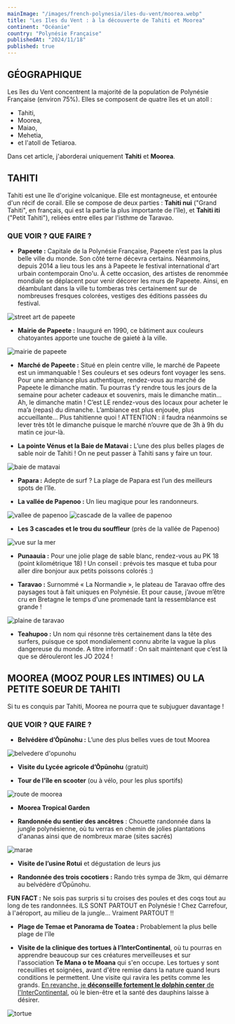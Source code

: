 ```yaml
---
mainImage: "/images/french-polynesia/iles-du-vent/moorea.webp"
title: "Les Iles du Vent : à la découverte de Tahiti et Moorea"
continent: "Océanie"
country: "Polynésie Française"
publishedAt: "2024/11/18"
published: true
---
```


## GÉOGRAPHIQUE

Les îles du Vent concentrent la majorité de la population de Polynésie Française (environ 75%). Elles se composent de quatre îles et un atoll : 
- Tahiti,
- Moorea,
- Maiao,
- Mehetia,
- et l'atoll de Tetiaroa.

Dans cet article, j'aborderai uniquement **Tahiti** et **Moorea**.


## TAHITI

Tahiti est une île d'origine volcanique. Elle est montagneuse, et entourée d'un récif de corail. Elle se compose de deux parties : **Tahiti nui** ("Grand Tahiti", en français, qui est la partie la plus importante de l'île), et **Tahiti iti** ("Petit Tahiti"), reliées entre elles par l'isthme de Taravao.


### QUE VOIR ? QUE FAIRE ?

- **Papeete :** Capitale de la Polynésie Française, Papeete n’est pas la plus belle ville du monde. Son côté terne décevra certains. Néanmoins, depuis 2014 a lieu tous les ans à Papeete le festival international d'art urbain contemporain Ono'u. À cette occasion, des artistes de renommée mondiale se déplacent pour venir décorer les murs de Papeete. Ainsi, en déambulant dans la ville tu tomberas très certainement sur de nombreuses fresques colorées, vestiges des éditions passées du festival.

<div className="flex">
  <img className= "w-full mx-auto" src="/images/french-polynesia/iles-du-vent/street-art.webp" alt="street art de papeete" />
</div>

- **Mairie de Papeete :** Inauguré en 1990, ce bâtiment aux couleurs chatoyantes apporte une touche de gaieté à la ville.
<div className="flex">
  <img className= "w-1/2 mx-auto" src="/images/french-polynesia/iles-du-vent/mairie-papeete.webp" alt="mairie de papeete" />
</div>

- **Marché de Papeete :** Situé en plein centre ville, le marché de Papeete est un immanquable ! Ses couleurs et ses odeurs font voyager les sens. Pour une ambiance plus authentique, rendez-vous au marché de Papeete le dimanche matin. Tu pourras t’y rendre tous les jours de la semaine pour acheter cadeaux et souvenirs, mais le dimanche matin… Ah, le dimanche matin ! C’est LE rendez-vous des locaux pour acheter le ma’a (repas) du dimanche. L’ambiance est plus enjouée, plus accueillante… Plus tahitienne quoi ! ATTENTION : il faudra néanmoins se lever très tôt le dimanche puisque le marché n’ouvre que de 3h à 9h du matin ce jour-là.

- **La pointe Vénus et la Baie de Matavai :** L’une des plus belles plages de sable noir de Tahiti ! On ne peut passer à Tahiti sans y faire un tour.
<div className="flex">
  <img className= "w-1/2 mx-auto" src="/images/french-polynesia/iles-du-vent/pointe-venus.webp" alt="baie de matavai" />
</div>


- **Papara :** Adepte de surf ? La plage de Papara est l’un des meilleurs spots  de l’île.

- **La vallée de Papenoo :** Un lieu magique pour les randonneurs.
<div className="flex w-4/5 mx-auto space-x-4">
    <img className= "w-1/2 mx-auto" src="/images/french-polynesia/iles-du-vent/papenoo1.webp" alt="vallee de papenoo" />
  <img className= "w-1/2 mx-auto" src="/images/french-polynesia/iles-du-vent/papenoo2.webp" alt="cascade de la vallee de papenoo" />
</div>


- **Les 3 cascades et le trou du souffleur** (près de la vallée de Papenoo)
<div className="flex">
  <img className= "w-full mx-auto" src="/images/french-polynesia/iles-du-vent/trou-souffleur.webp" alt="vue sur la mer" />
</div>



- **Punaauia :** Pour une jolie plage de sable blanc, rendez-vous au PK 18 (point kilométrique 18) ! Un conseil : prévois tes masque et tuba pour aller dire bonjour aux petits poissons colorés :)

- **Taravao :** Surnommé « La Normandie », le plateau de Taravao offre des paysages tout à fait uniques en Polynésie. Et pour cause, j’avoue m’être cru en Bretagne le temps d'une promenade tant la ressemblance est grande !

<div className="flex">
  <img className= "w-full mx-auto" src="/images/french-polynesia/iles-du-vent/taravao.webp" alt="plaine de taravao" />
</div>


- **Teahupoo :** Un nom qui résonne très certainement dans la tête des surfers, puisque ce spot mondialement connu abrite la vague la plus dangereuse du monde. A titre informatif : On sait maintenant que c’est là que se dérouleront les JO 2024 !



## MOOREA (MOOZ POUR LES INTIMES) OU LA PETITE SOEUR DE TAHITI

Si tu es conquis par Tahiti, Moorea ne pourra que te subjuguer davantage !


### QUE VOIR ? QUE FAIRE ? 

- **Belvédère d’Ōpūnohu :** L’une des plus belles vues de tout Moorea

<div className="flex">
  <img className= "w-full mx-auto" src="/images/french-polynesia/iles-du-vent/opunohu.webp" alt="belvedere d'opunohu" />
</div>

- **Visite du Lycée agricole d’Ōpūnohu** (gratuit)

- **Tour de l'île en scooter** (ou à vélo, pour les plus sportifs)
<div className="flex">
  <img className= "w-full mx-auto" src="/images/french-polynesia/iles-du-vent/moorea.webp" alt="route de moorea" />
</div>


- **Moorea Tropical Garden**

- **Randonnée du sentier des ancêtres** : Chouette randonnée dans la jungle polynésienne, où tu verras en chemin de jolies plantations d'ananas ainsi que de nombreux marae (sites sacrés)
<div className="flex">
  <img className= "w-full mx-auto" src="/images/french-polynesia/iles-du-vent/marae.webp" alt="marae" />
</div>


- **Visite de l’usine Rotui** et dégustation de leurs jus

- **Randonnée des trois cocotiers :** Rando très sympa de 3km, qui démarre au belvédère d’Ōpūnohu.

**FUN FACT :** Ne sois pas surpris si tu croises des poules et des coqs tout au long de tes randonnées. ILS SONT PARTOUT en Polynésie ! Chez Carrefour, à l'aéroport, au milieu de la jungle... Vraiment PARTOUT !!


- **Plage de Temae et Panorama de Toatea :** Probablement la plus belle plage de l'île 

- **Visite de la clinique des tortues à l’InterContinental**, où tu pourras en apprendre beaucoup sur ces créatures merveilleuses et sur l'association **Te Mana o te Moana** qui s'en occupe. Les tortues y sont receuillies et soignées, avant d'être remise dans la nature quand leurs conditions le permettent. Une visite qui ravira les petits comme les grands. <u>En revanche, je **déconseille fortement le dolphin center** de l'InterContinental</u>, où le bien-être et la santé des dauphins laisse à désirer.
<div className="flex">
  <img className= "w-1/2 mx-auto" src="/images/french-polynesia/iles-du-vent/te-mana-o-te-moana.webp" alt="tortue" />
</div>








